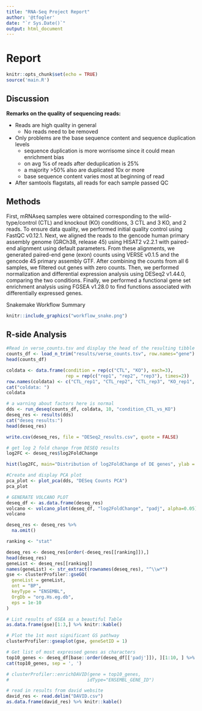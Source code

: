 ```yaml
---
title: "RNA-Seq Project Report"
author: '@tfogler'
date: "`r Sys.Date()`"
output: html_document
---
```


# Report

```r
knitr::opts_chunk$set(echo = TRUE)
source('main.R')
```

## Discussion

**Remarks on the quality of sequencing reads:**

- Reads are high quality in general
  * No reads need to be removed
- Only problems are the base sequence content and sequence duplication levels
  * sequence duplication is more worrisome since it could mean enrichment bias
  * on avg %s of reads after deduplication is 25%
  * a majority >50% also are duplicated 10x or more
  * base sequence content varies most at beginning of read
- After samtools flagstats, all reads for each sample passed QC


## Methods

First, mRNAseq samples were obtained corresponding to the wild-type/control (CTL) and knockout (KO) conditions, 3 CTL and 3 KO, and 2 reads. To ensure data quality, we performed initial quality control using FastQC v0.12.1.
Next, we aligned the reads to the gencode human primary assembly genome (GRCh38, release 45) using HISAT2 v2.2.1 with paired-end alignment using default parameters.
From these alignments, we generated paired-end gene (exon) counts using VERSE v0.1.5 and the gencode 45 primary assembly GTF.
After combining the counts from all 6 samples, we filtered out genes with zero counts. Then, we performed normalization and differential expression analysis using DESeq2 v1.44.0, comparing the two conditions.
Finally, we performed a functional gene set enrichment analysis using FGSEA v1.28.0 to find functions associated with differentially expressed genes.

Snakemake Workflow Summary
```r
knitr::include_graphics("workflow_snake.png")
```

<!-- ![]("workflow_snake.png") -->

## R-side Analysis


```r
#Read in verse_counts.tsv and display the head of the resulting tibble
counts_df <- load_n_trim("results/verse_counts.tsv", row.names="gene")
head(counts_df)

coldata <- data.frame(condition = rep(c("CTL", "KO"), each=3),
                      rep = rep(c("rep1", "rep2", "rep3"), times=2))
row.names(coldata) <- c("CTL_rep1", "CTL_rep2", "CTL_rep3", "KO_rep1", "KO_rep2", "KO_rep3")
cat("coldata: ")
coldata

# a warning about factors here is normal
dds <- run_deseq(counts_df, coldata, 10, "condition_CTL_vs_KO")
deseq_res <- results(dds)
cat("deseq results:")
head(deseq_res)

write.csv(deseq_res, file = "DESeq2_results.csv", quote = FALSE)
```
```r
# get log 2 fold change from DESEQ results
log2FC <- deseq_res$log2FoldChange

hist(log2FC, main="Distribution of log2FoldChange of DE genes", ylab = "Frequency of genes")
```

<!-- pca -->
```r
#Create and display PCA plot
pca_plot <- plot_pca(dds, "DESeq Counts PCA")
pca_plot
```

```r
# GENERATE VOLCANO PLOT
deseq_df <- as.data.frame(deseq_res)
volcano <- volcano_plot(deseq_df, "log2FoldChange", "padj", alpha=0.05)
volcano
```

```r
deseq_res <- deseq_res %>% 
  na.omit()

ranking <- "stat"

deseq_res <- deseq_res[order(-deseq_res[[ranking]]),]
head(deseq_res)
geneList <- deseq_res[[ranking]]
names(geneList) <- str_extract(rownames(deseq_res), "^\\w*")
gse <- clusterProfiler::gseGO(
  geneList = geneList,
  ont = "BP",
  keyType = "ENSEMBL",
  OrgDb = "org.Hs.eg.db",
  eps = 1e-10
)

# List results of GSEA as a beautiful Table
as.data.frame(gse)[1:3,] %>% knitr::kable()
```

```r
# Plot the 1st most significant GS pathway
clusterProfiler::gseaplot(gse, geneSetID = 1)

# Get list of most expressed genes as characters
top10_genes <- deseq_df[base::order(deseq_df[['padj']]), ][1:10, ] %>% rownames() %>% str_extract("^\\w+")
cat(top10_genes, sep = ', ')
```

```r

# clusterProfiler::enrichDAVID(gene = top10_genes,
#                             idType="ENSEMBL_GENE_ID")

# read in results from david website
david_res <- read.delim("DAVID.csv")
as.data.frame(david_res) %>% knitr::kable()
```

